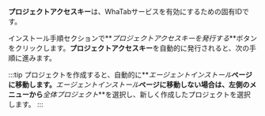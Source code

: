 **プロジェクトアクセスキー**は、WhaTabサービスを有効にするための固有IDです。  

インストール手順セクションで**_プロジェクトアクセスキーを発行する_**ボタンをクリックします。**プロジェクトアクセスキー**を自動的に発行されると、次の手順に進みます。

:::tip
プロジェクトを作成すると、自動的に**_エージェントインストール_**ページに移動します。**_エージェントインストール_**ページに移動しない場合は、左側のメニューから**_全体プロジェクト_**を選択し、新しく作成したプロジェクトを選択します。
:::
